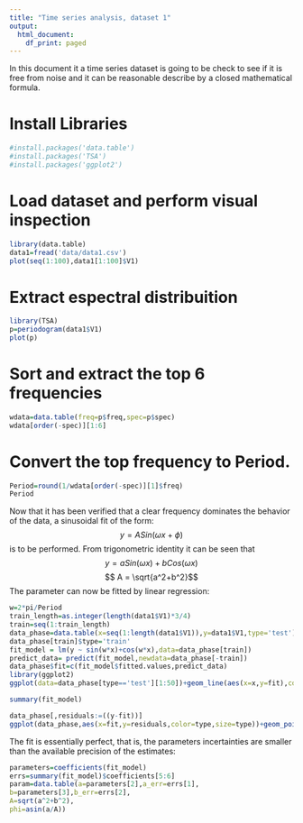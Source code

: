 ```yaml
---
title: "Time series analysis, dataset 1"
output:
  html_document:
    df_print: paged
---
```


In this document it a time series dataset is going to be check to see if it is free from noise and it
can be reasonable describe by a closed mathematical formula.

# Install Libraries
```r
#install.packages('data.table')
#install.packages('TSA')
#install.packages('ggplot2')
```


# Load dataset and perform visual inspection
```r
library(data.table)
data1=fread('data/data1.csv')
plot(seq(1:100),data1[1:100]$V1)
```

# Extract espectral distribuition
```r
library(TSA)
p=periodogram(data1$V1)
plot(p)
```

# Sort and extract the top 6 frequencies
```r
wdata=data.table(freq=p$freq,spec=p$spec)
wdata[order(-spec)][1:6]
```

# Convert the top frequency to Period.
```r
Period=round(1/wdata[order(-spec)][1]$freq)
Period
```

Now that it has been verified that a clear frequency dominates the behavior of the data, a sinusoidal fit
of the form: $$y = A Sin(\omega x + \phi)$$ is to be performed.
From trigonometric identity it can be seen that
$$y = a Sin(\omega x) + b Cos(\omega x)$$
$$ A = \sqrt{a^2+b^2}$$
The parameter can now be fitted by linear regression:
```r
w=2*pi/Period
train_length=as.integer(length(data1$V1)*3/4)
train=seq(1:train_length)
data_phase=data.table(x=seq(1:length(data1$V1)),y=data1$V1,type='test')
data_phase[train]$type='train'
fit_model = lm(y ~ sin(w*x)+cos(w*x),data=data_phase[train])
predict_data= predict(fit_model,newdata=data_phase[-train])
data_phase$fit=c(fit_model$fitted.values,predict_data)
library(ggplot2)
ggplot(data=data_phase[type=='test'][1:50])+geom_line(aes(x=x,y=fit),color='blue')+geom_point(aes(x=x,y=y))
```

```r
summary(fit_model)
```

```r
data_phase[,residuals:=((y-fit))]
ggplot(data_phase,aes(x=fit,y=residuals,color=type,size=type))+geom_point()
```

The fit is essentially perfect, that is, the parameters incertainties are smaller than the available precision of the estimates: 
```r
parameters=coefficients(fit_model)
errs=summary(fit_model)$coefficients[5:6]
param=data.table(a=parameters[2],a_err=errs[1],
b=parameters[3],b_err=errs[2],
A=sqrt(a^2+b^2),
phi=asin(a/A))
```
